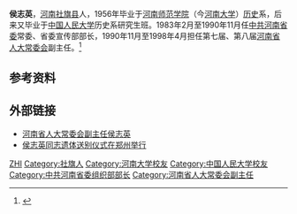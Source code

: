 '''侯志英'''{{BD|1931年|3月|2016年|9月19日}}，[[河南|河南]][[社旗县|社旗县]]人，1956年毕业于[[河南大学|河南师范学院]]（今[[河南大学|河南大学]]）[[历史|历史]]系，后来又毕业于[[中国人民大学|中国人民大学]]历史系研究生班。1983年2月至1990年11月任[[中共河南省委|中共河南省委]]常委、省委宣传部部长，1990年11月至1998年4月担任第七届、第八届[[河南省人大常委会|河南省人大常委会]]副主任。<ref >{{cite web |url=http://news.163.com/16/0922/09/C1ICCRGQ00014SEH.html |language= |title=河南省委原常委、省委宣传部原部长侯志英逝世 |publisher=澎湃新闻网 |date=2016-09-22 |accessdate= |archive-url=https://web.archive.org/web/20160923031632/http://news.163.com/16/0922/09/C1ICCRGQ00014SEH.html |archive-date=2016-09-23 |dead-url=yes }}</ref>

== 参考资料 ==
{{reflist}}

== 外部链接 ==
*[http://www.10000xing.cn/x230/2010/1116225225.html 河南省人大常委会副主任侯志英] {{Wayback|url=http://www.10000xing.cn/x230/2010/1116225225.html |date=20181003132954 }}
*[http://news.dahe.cn/2016/09-22/107518679.html 侯志英同志遗体送别仪式在郑州举行] {{Wayback|url=http://news.dahe.cn/2016/09-22/107518679.html |date=20180930065627 }}

{{DEFAULTSORT:H侯}}
[[Category:侯姓|ZHI]]
[[Category:社旗人|Category:社旗人]]
[[Category:河南大学校友|Category:河南大学校友]]
[[Category:中国人民大学校友|Category:中国人民大学校友]]
[[Category:中共河南省委组织部部长|Category:中共河南省委组织部部长]]
[[Category:河南省人大常委会副主任|Category:河南省人大常委会副主任]]